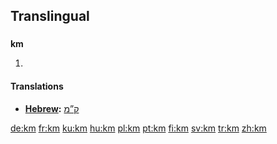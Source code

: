 {{see|.km|KM}}

==Translingual==

==={{abbreviation}}===
'''km'''

# {{SI-unit-2|kilo|meter|metre|[[length]]}}

====Translations====
*'''[[Hebrew]]: ''' [[ק”מ]]

[[de:km]]
[[fr:km]]
[[ku:km]]
[[hu:km]]
[[pl:km]]
[[pt:km]]
[[fi:km]]
[[sv:km]]
[[tr:km]]
[[zh:km]]